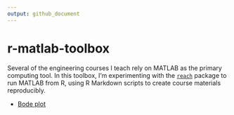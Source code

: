 ```yaml
---
output: github_document
---
```


# r-matlab-toolbox

Several of the engineering courses I teach rely on MATLAB as the primary computing tool.  In this toolbox, I'm experimenting with the [`reach`](https://github.com/schmidtchristoph/reach) package to run MATLAB from R,  using R Markdown scripts to create course materials reproducibly. 

- [Bode plot](scripts/01_bode.md)

